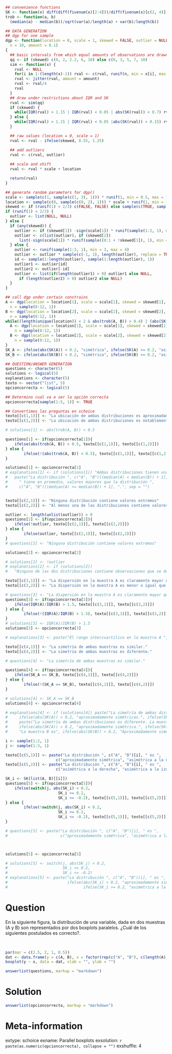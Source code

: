```r
## convenience functions
SK <- function(x) diff(diff(fivenum(x)[2:4]))/diff(fivenum(x)[c(2, 4)])
trob <- function(a, b)
  (median(a) - median(b))/sqrt(var(a)/length(a) + var(b)/length(b))

## DATA GENERATION
## dgp for one sample
dgp <- function(location = 0, scale = 1, skewed = FALSE, outlier = NULL,
  n = 10, amount = 0.1)
{
  ## basic intervals from which equal amounts of observations are drawn
  qq <- if (skewed) c(0, 2, 2.2, 6, 10) else c(0, 3, 5, 7, 10)
  sim <- function(x) {
    rval <- NULL
    for(i in 1:(length(x)-1)) rval <- c(rval, runif(n, min = x[i], max = x[i+1]))
    rval <- jitter(rval, amount = amount)
    rval <- rval/4
    rval
  }
  ## draw under restrictions about IQR and SK
  rval <- sim(qq)
  if (skewed) {
    while(IQR(rval) > 1.15 | IQR(rval) < 0.85 | abs(SK(rval)) < 0.7) rval <- sim(qq)
  } else {
    while(IQR(rval) > 1.15 | IQR(rval) < 0.85 |abs(SK(rval)) > 0.15) rval <- sim(qq)
  }

  ## raw values (location = 0, scale = 1)
  rval <- rval - ifelse(skewed, 0.55, 1.25)

  ## add outliers
  rval <- c(rval, outlier)
  
  ## scale and shift
  rval <- rval * scale + location

  return(rval)
}

## generate random parameters for dgp()
scale <- sample(c(1, sample(c(1, 3), 1))) * runif(1, min = 0.5, max = 10) * sample(c(-1, 1), 1)
location <- sample(c(0, sample(c(0, 2), 1))) * scale + runif(1, min = -50, max = 50)
skewed <- if (runif(1) < 2/3) c(FALSE, FALSE) else sample(c(TRUE, sample(c(TRUE, FALSE), 1)))
if (runif(1) < 2/3) {
  outlier <- list(NULL, NULL)
} else {
  if (any(skewed)) {
    outlier <- if (skewed[1]) -sign(scale[1]) * runif(sample(1:2, 1), min = 3, max = 4) else NULL
    outlier <- c(list(outlier), if (skewed[2])
      list(-sign(scale[1]) * runif(sample((0:1 + !skewed[1]), 1), min = 3, max = 4)) else list(NULL))
  } else {
    outlier <- runif(sample(1:3, 1), min = 3, max = 4)
    outlier <- outlier * sample(c(-1, 1), length(outlier), replace = TRUE)
    id <- sample(1:length(outlier), sample(1:length(outlier), 1))
    outlier1 <- outlier[id]
    outlier2 <- outlier[-id]
    outlier <- list(if(length(outlier1) > 0) outlier1 else NULL,
      if (length(outlier2) > 0) outlier2 else NULL)
  }
}

## call dgp under certain constrains
A <- dgp(location = location[1], scale = scale[1], skewed = skewed[1], outlier = outlier[[1]],
  n = sample(8:12, 1))
B <- dgp(location = location[2], scale = scale[2], skewed = skewed[2], outlier = outlier[[2]],
  n = sample(8:12, 1))
while((length(unique(location)) < 2 & abs(trob(A, B)) > 0.4) | (abs(SK(A)) > 0.15 & abs(SK(A)) < 0.7) | (abs(SK(B)) > 0.15 & abs(SK(B)) < 0.7)) {
  A <- dgp(location = location[1], scale = scale[1], skewed = skewed[1], outlier = outlier[[1]],
    n = sample(8:12, 1))
  B <- dgp(location = location[2], scale = scale[2], skewed = skewed[2], outlier = outlier[[2]],
    n = sample(8:12, 1))
}
SK_A <- ifelse(abs(SK(A)) < 0.2, "simétrica", ifelse(SK(A) >= 0.2, "asimétrica a la derecha", "asimétrica a la izquierda"))
SK_B <- ifelse(abs(SK(B)) < 0.2, "simétrica", ifelse(SK(B) >= 0.2, "asimétrica a la derecha", "asimétrica a la izquierda"))

## QUESTION/ANSWER GENERATION
questions <- character(5)
solutions <- logical(5)
explanations <- character(5)
texto <- vector("list", 5)
opcioncorrecta <- logical(5)

## Determino cual va a ser la opción correcta
opcioncorrecta[sample(1:5, 1)] <- TRUE

## Convertimos las preguntas en schoice
texto[[c(1,1)]] <- "La ubicación de ambas distribuciones es aproximadamente la misma"
texto[[c(1,2)]] <- "La ubicación de ambas distribuciones es notablemente diferente"

# solutions[1] <- abs(trob(A, B)) < 0.5

questions[1] <- if(opcioncorrecta[1]){
    ifelse(abs(trob(A, B)) < 0.5, texto[[c(1,1)]], texto[[c(1,2)]])
} else {
        ifelse(!(abs(trob(A, B)) < 0.5), texto[[c(1,1)]], texto[[c(1,2)]])
}

solutions[1] <- opcioncorrecta[1]
# explanations[1] <- if (solutions[1]) "Ambas distribuciones tienen una ubicación similar" else
#   paste("La distribución ", c("A", "B")[(median(A) < median(B)) + 1],
#     " tiene en promedio, valores mayores que la distribución ",
#     c("A", "B")[(median(A) >= median(B)) + 1], ".", sep = "")


texto[[c(2,1)]] <- "Ninguna distribución contiene valores extremos"
texto[[c(2,2)]] <- "Al menos una de las distribuciones contiene valores extremos"

outlier <- length(unlist(outlier)) > 0
questions[2] <- if(opcioncorrecta[2]){
    ifelse(!outlier, texto[[c(2,1)]], texto[[c(2,2)]])
} else {
        ifelse(outlier, texto[[c(2,1)]], texto[[c(2,2)]])
}
# questions[2] <- "Ninguna distribución contiene valores extremos"

solutions[2] <- opcioncorrecta[2]

# solutions[2] <- !outlier
# explanations[2] <- if (solutions[2])
#   "Ninguna de las dos distribuciones contiene observaciones que se desvíen más de 1,5 veces el rango intercuartílico de la caja." else "Hay observaciones que se desvían más de 1,5 veces el rango intercuartílica de la mediana."

texto[[c(3,1)]] <- "La dispersión en la muestra A es claramente mayor que en la muestra B."
texto[[c(3,2)]] <- "La dispersión en la muestra A es menor o igual que en la muestra B."

# questions[3] <- "La dispersión en la muestra A es claramente mayor que en la muestra B."
questions[3] <- if(opcioncorrecta[3]){
    ifelse(IQR(A)/IQR(B) > 1.5, texto[[c(3,1)]], texto[[c(3,2)]])
} else {
        ifelse(!(IQR(A)/IQR(B) > 1.5), texto[[c(3,1)]], texto[[c(3,2)]])
}
# solutions[3] <- IQR(A)/IQR(B) > 1.5
solutions[3] <- opcioncorrecta[3]

# explanations[3] <- paste("El rango intercuartílico en la muestra A ", ifelse(solutions[3], "", "no"), "es claramente mayor que en B.")

texto[[c(4,1)]] <- "La simetría de ambas muestras es similar."
texto[[c(4,2)]] <- "La simetría de ambas muestras es diferente."

# questions[4] <- "La simetría de ambas muestras es similar."

questions[4] <- if(opcioncorrecta[4]){
    ifelse(SK_A == SK_B, texto[[c(4,1)]], texto[[c(4,2)]])
} else {
        ifelse(!(SK_A == SK_B), texto[[c(4,1)]], texto[[c(4,2)]])
}

# solutions[4] <- SK_A == SK_B
solutions[4] <- opcioncorrecta[4]

# explanations[4] <- if (solutions[4]) paste("La simetría de ambas distribuciones es similar. Ambas son ",
#     ifelse(abs(SK(A)) < 0.2, "aproximadamente simétricas.", ifelse(SK(A) >= 0.2, "asimétricas a la derecha.", "asimétricas a la izquierda."))) else
#     paste("La simetría de ambas distribuciones es diferente. La muestra A es ",
#     ifelse(abs(SK(A)) < 0.2, "aproximadamente simétrica.", ifelse(SK(A) >= 0.2, "asimétrica a la derecha.", "asimétrica a la izquierda.")),
#     "La muestra B es", ifelse(abs(SK(B)) < 0.2, "Aproximadamente simétrica.", ifelse(SK(B) >= 0.2, "asimétrica a la derecha", "asimétrica a la izquierda.")))

i <- sample(1:2, 1)
j <- sample(1:3, 1)

texto[[c(5,1)]] <- paste("La distribución ", c("A", "B")[i], " es ", 
                      c("aproximadamente simétrica", "asimétrica a la derecha", "asimétrica a la izquierda")[j], ".", sep = "")
texto[[c(5,2)]] <- paste("La distribución ", c("A", "B")[i], " es ", 
                      c("asimétrica a la derecha", "asimétrica a la izquierda", "aproximadamente simétrica")[j], ".", sep = "")

SK_i <- SK(list(A, B)[[i]])
questions[5] <- if(opcioncorrecta[5]){
    ifelse(switch(j, abs(SK_i) < 0.2,
                       SK_i >= 0.2,
                       SK_i <= -0.2), texto[[c(5,1)]], texto[[c(5,2)]])
} else {
        ifelse(!switch(j, abs(SK_i) < 0.2,
                       SK_i >= 0.2,
                       SK_i <= -0.2), texto[[c(5,1)]], texto[[c(5,2)]])
}

# questions[5] <- paste("La distribución ", c("A", "B")[i], " es ", 
#                       c("aproximadamente simétrica", "asimétrica a la derecha", "asimétrica a la izquierda")[j], ".", sep = "")



solutions[5] <- opcioncorrecta[5]

# solutions[5] <- switch(j, abs(SK_i) < 0.2,
#                        SK_i >= 0.2,
#                        SK_i <= -0.2)
# explanations[5] <- paste("La distribución ", c("A", "B")[i], " es ",
#                          ifelse(abs(SK_i) < 0.2, "aproximadamente simétrica.", 
#                                 ifelse(SK_i >= 0.2, "asimétrica a la derecha.", "asimétrica a la izquierda.")))
```

Question
========
En la siguiente figura, la distribución de una variable,
dada en dos muestras (A y B) son representados por dos boxplots paralelos.
¿Cuál de los siguientes postulados es correcto?.  
  
\
```r
par(mar = c(2.5, 2, 1, 0.5))
dat <- data.frame(y = c(A, B), x = factor(rep(c("A", "B"), c(length(A), length(B)))))
boxplot(y ~ x, data = dat, xlab = "", ylab = "")
```

```r
answerlist(questions, markup = "markdown")
```


Solution
========

```r
answerlist(opcioncorrecta, markup = "markdown")
```

Meta-information
================
extype: schoice
exname: Parallel boxplots
exsolution: `r paste(as.numeric(opcioncorrecta), collapse = "")`
exshuffle: 4